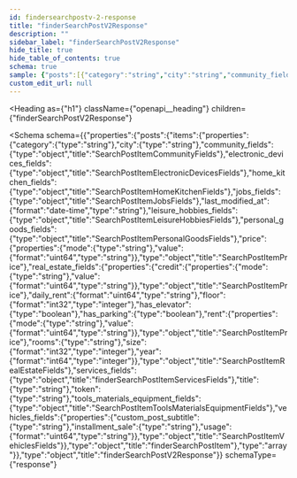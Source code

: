 ```yaml
---
id: findersearchpostv-2-response
title: "finderSearchPostV2Response"
description: ""
sidebar_label: "finderSearchPostV2Response"
hide_title: true
hide_table_of_contents: true
schema: true
sample: {"posts":[{"category":"string","city":"string","community_fields":{},"electronic_devices_fields":{},"home_kitchen_fields":{},"jobs_fields":{},"last_modified_at":"2024-07-29T15:51:28.071Z","leisure_hobbies_fields":{},"personal_goods_fields":{},"price":{"mode":"string","value":"string"},"real_estate_fields":{"credit":{"mode":"string","value":"string"},"daily_rent":"string","floor":0,"has_elevator":true,"has_parking":true,"rent":{"mode":"string","value":"string"},"rooms":"string","size":0,"year":0},"services_fields":{},"title":"string","token":"string","tools_materials_equipment_fields":{},"vehicles_fields":{"custom_post_subtitle":"string","installment_sale":"string","usage":"string"}}]}
custom_edit_url: null
---
```



<Heading
  as={"h1"}
  className={"openapi__heading"}
  children={"finderSearchPostV2Response"}
>
</Heading>





<Schema
  schema={{"properties":{"posts":{"items":{"properties":{"category":{"type":"string"},"city":{"type":"string"},"community_fields":{"type":"object","title":"SearchPostItemCommunityFields"},"electronic_devices_fields":{"type":"object","title":"SearchPostItemElectronicDevicesFields"},"home_kitchen_fields":{"type":"object","title":"SearchPostItemHomeKitchenFields"},"jobs_fields":{"type":"object","title":"SearchPostItemJobsFields"},"last_modified_at":{"format":"date-time","type":"string"},"leisure_hobbies_fields":{"type":"object","title":"SearchPostItemLeisureHobbiesFields"},"personal_goods_fields":{"type":"object","title":"SearchPostItemPersonalGoodsFields"},"price":{"properties":{"mode":{"type":"string"},"value":{"format":"uint64","type":"string"}},"type":"object","title":"SearchPostItemPrice"},"real_estate_fields":{"properties":{"credit":{"properties":{"mode":{"type":"string"},"value":{"format":"uint64","type":"string"}},"type":"object","title":"SearchPostItemPrice"},"daily_rent":{"format":"uint64","type":"string"},"floor":{"format":"int32","type":"integer"},"has_elevator":{"type":"boolean"},"has_parking":{"type":"boolean"},"rent":{"properties":{"mode":{"type":"string"},"value":{"format":"uint64","type":"string"}},"type":"object","title":"SearchPostItemPrice"},"rooms":{"type":"string"},"size":{"format":"int32","type":"integer"},"year":{"format":"int64","type":"integer"}},"type":"object","title":"SearchPostItemRealEstateFields"},"services_fields":{"type":"object","title":"finderSearchPostItemServicesFields"},"title":{"type":"string"},"token":{"type":"string"},"tools_materials_equipment_fields":{"type":"object","title":"SearchPostItemToolsMaterialsEquipmentFields"},"vehicles_fields":{"properties":{"custom_post_subtitle":{"type":"string"},"installment_sale":{"type":"string"},"usage":{"format":"uint64","type":"string"}},"type":"object","title":"SearchPostItemVehiclesFields"}},"type":"object","title":"finderSearchPostItem"},"type":"array"}},"type":"object","title":"finderSearchPostV2Response"}}
  schemaType={"response"}
>
  
</Schema>
            